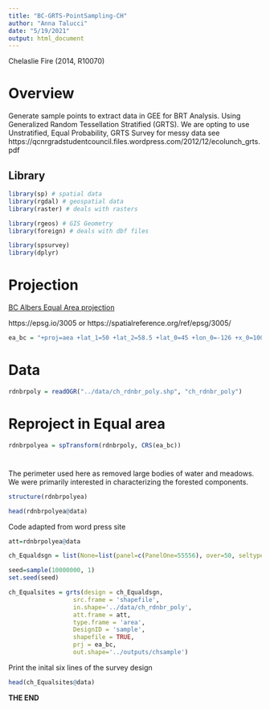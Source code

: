 ```yaml
---
title: "BC-GRTS-PointSampling-CH"
author: "Anna Talucci"
date: "5/19/2021"
output: html_document
---
```


Chelaslie Fire (2014, R10070)


# Overview
Generate sample points to extract data in GEE for BRT Analysis. Using Generalized Random Tessellation
Stratified (GRTS). We are opting to use Unstratified, Equal Probability, GRTS Survey for messy data see https://qcnrgradstudentcouncil.files.wordpress.com/2012/12/ecolunch_grts.pdf


## Library
```r
library(sp) # spatial data
library(rgdal) # geospatial data
library(raster) # deals with rasters

library(rgeos) # GIS Geometry
library(foreign) # deals with dbf files

library(spsurvey) 
library(dplyr)
```


# Projection
[BC Albers Equal Area projection](https://georepository.com/crs_3005/NAD83-BC-Albers.html)

https://epsg.io/3005 or https://spatialreference.org/ref/epsg/3005/

```r
ea_bc = "+proj=aea +lat_1=50 +lat_2=58.5 +lat_0=45 +lon_0=-126 +x_0=1000000 +y_0=0 +ellps=GRS80 +datum=NAD83 +units=m +no_defs"
```
# Data

```r
rdnbrpoly = readOGR("../data/ch_rdnbr_poly.shp", "ch_rdnbr_poly") 
```

# Reproject in Equal area

```r
rdnbrpolyea = spTransform(rdnbrpoly, CRS(ea_bc))
```



# 
The perimeter used here as removed large bodies of water and meadows. We were primarily interested in characterizing the forested components. 


```r
structure(rdnbrpolyea)
```

```r
head(rdnbrpolyea@data)
```


Code adapted from word press site
```r
att=rdnbrpolyea@data
```

```r
ch_Equaldsgn = list(None=list(panel=c(PanelOne=55556), over=50, seltype='Equal'))
```

```r
seed=sample(10000000, 1)
set.seed(seed)
```

```r
ch_Equalsites = grts(design = ch_Equaldsgn, 
                  src.frame = 'shapefile',
                  in.shape='../data/ch_rdnbr_poly',
                  att.frame = att,
                  type.frame = 'area',
                  DesignID = 'sample',
                  shapefile = TRUE,
                  prj = ea_bc,
                  out.shape='../outputs/chsample')
```

Print the inital six lines of the survey  design
```r
head(ch_Equalsites@data)
```



**THE END**
